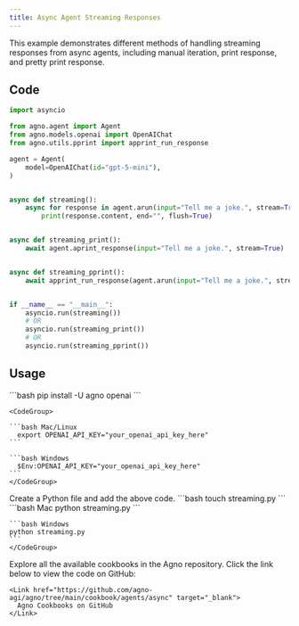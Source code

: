 ```yaml
---
title: Async Agent Streaming Responses
---
```


This example demonstrates different methods of handling streaming responses from async agents, including manual iteration, print response, and pretty print response.

## Code

```python streaming.py
import asyncio

from agno.agent import Agent
from agno.models.openai import OpenAIChat
from agno.utils.pprint import apprint_run_response

agent = Agent(
    model=OpenAIChat(id="gpt-5-mini"),
)


async def streaming():
    async for response in agent.arun(input="Tell me a joke.", stream=True):
        print(response.content, end="", flush=True)


async def streaming_print():
    await agent.aprint_response(input="Tell me a joke.", stream=True)


async def streaming_pprint():
    await apprint_run_response(agent.arun(input="Tell me a joke.", stream=True))


if __name__ == "__main__":
    asyncio.run(streaming())
    # OR
    asyncio.run(streaming_print())
    # OR
    asyncio.run(streaming_pprint())
```

## Usage

<Steps>
  <Snippet file="create-venv-step.mdx" />

  <Step title="Install libraries">
    ```bash
    pip install -U agno openai
    ```
  </Step>

  <Step title="Export your OpenAI API key">

    <CodeGroup>

    ```bash Mac/Linux
      export OPENAI_API_KEY="your_openai_api_key_here"
    ```

    ```bash Windows
      $Env:OPENAI_API_KEY="your_openai_api_key_here"
    ```
    </CodeGroup> 
  </Step>

  <Step title="Create a Python file">
    Create a Python file and add the above code.
    ```bash
    touch streaming.py
    ```
  </Step>

  <Step title="Run Agent">
    <CodeGroup>
    ```bash Mac
    python streaming.py
    ```
    
    ```bash Windows
    python streaming.py
    ```
    </CodeGroup>
  </Step>

  <Step title="Find All Cookbooks">
    Explore all the available cookbooks in the Agno repository. Click the link below to view the code on GitHub:

    <Link href="https://github.com/agno-agi/agno/tree/main/cookbook/agents/async" target="_blank">
      Agno Cookbooks on GitHub
    </Link>
  </Step>
</Steps>